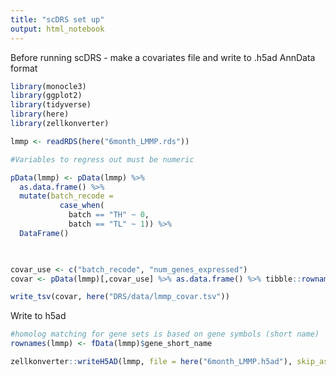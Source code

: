 ```yaml
---
title: "scDRS set up"
output: html_notebook
---
```


Before running scDRS - make a covariates file and write to .h5ad AnnData format

```r
library(monocle3)
library(ggplot2)
library(tidyverse)
library(here)
library(zellkonverter)

```

```r
lmmp <- readRDS(here("6month_LMMP.rds"))

```

```r
#Variables to regress out must be numeric

pData(lmmp) <- pData(lmmp) %>%
  as.data.frame() %>% 
  mutate(batch_recode =
           case_when(
             batch == "TH" ~ 0,
             batch == "TL" ~ 1)) %>%
  DataFrame()
           


covar_use <- c("batch_recode", "num_genes_expressed")
covar <- pData(lmmp)[,covar_use] %>% as.data.frame() %>% tibble::rownames_to_column(var = "index")

write_tsv(covar, here("DRS/data/lmmp_covar.tsv"))

```

Write to h5ad
```r

#homolog matching for gene sets is based on gene symbols (short name)
rownames(lmmp) <- fData(lmmp)$gene_short_name

zellkonverter::writeH5AD(lmmp, file = here("6month_LMMP.h5ad"), skip_assays = FALSE)
```

